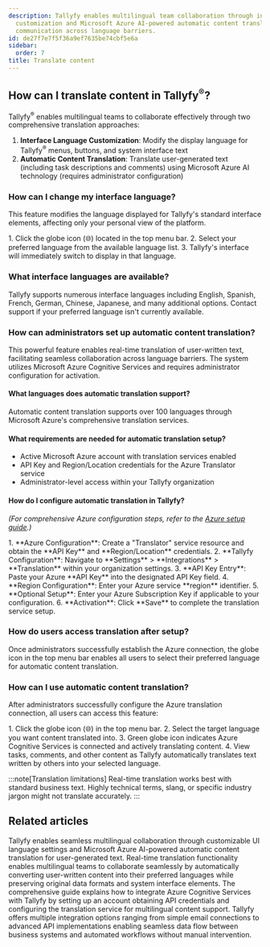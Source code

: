 ```yaml
---
description: Tallyfy enables multilingual team collaboration through interface language
  customization and Microsoft Azure AI-powered automatic content translation for real-time
  communication across language barriers.
id: de27f7e7f5f36a9ef7635be74cbf5e6a
sidebar:
  order: 7
title: Translate content
---
```



## How can I translate content in Tallyfy<sup>®</sup>?

Tallyfy<sup>®</sup> enables multilingual teams to collaborate effectively through two comprehensive translation approaches:

1.  **Interface Language Customization**: Modify the display language for Tallyfy<sup>®</sup> menus, buttons, and system interface text
2.  **Automatic Content Translation**: Translate user-generated text (including task descriptions and comments) using Microsoft Azure AI technology (requires administrator configuration)

### How can I change my interface language?

This feature modifies the language displayed for Tallyfy's standard interface elements, affecting only your personal view of the platform.

<Steps>
1. Click the globe icon (🌐) located in the top menu bar.
2. Select your preferred language from the available language list.
3. Tallyfy's interface will immediately switch to display in that language.
</Steps>

### What interface languages are available?

Tallyfy supports numerous interface languages including English, Spanish, French, German, Chinese, Japanese, and many additional options. Contact support if your preferred language isn't currently available.

### How can administrators set up automatic content translation?

This powerful feature enables real-time translation of user-written text, facilitating seamless collaboration across language barriers. The system utilizes Microsoft Azure Cognitive Services and requires administrator configuration for activation.

#### What languages does automatic translation support?
Automatic content translation supports over 100 languages through Microsoft Azure's comprehensive translation services.

#### What requirements are needed for automatic translation setup?

*   Active Microsoft Azure account with translation services enabled
*   API Key and Region/Location credentials for the Azure Translator service
*   Administrator-level access within your Tallyfy organization

#### How do I configure automatic translation in Tallyfy?
*(For comprehensive Azure configuration steps, refer to the [Azure setup guide](/products/pro/integrations/azure-translation/how-to-set-up-azure-cognitive-ai-integration/).)*

<Steps>
1.  **Azure Configuration**: Create a "Translator" service resource and obtain the **API Key** and **Region/Location** credentials.
2.  **Tallyfy Configuration**: Navigate to **Settings** > **Integrations** > **Translation** within your organization settings.
3.  **API Key Entry**: Paste your Azure **API Key** into the designated API Key field.
4.  **Region Configuration**: Enter your Azure service **region** identifier.
5.  **Optional Setup**: Enter your Azure Subscription Key if applicable to your configuration.
6.  **Activation**: Click **Save** to complete the translation service setup.
</Steps>

### How do users access translation after setup?

Once administrators successfully establish the Azure connection, the globe icon in the top menu bar enables all users to select their preferred language for automatic content translation.

### How can I use automatic content translation?

After administrators successfully configure the Azure translation connection, all users can access this feature:

<Steps>
1. Click the globe icon (🌐) in the top menu bar.
2. Select the target language you want content translated into.
3. Green globe icon indicates Azure Cognitive Services is connected and actively translating content.
4. View tasks, comments, and other content as Tallyfy automatically translates text written by others into your selected language.
</Steps>

:::note[Translation limitations]
Real-time translation works best with standard business text. Highly technical terms, slang, or specific industry jargon might not translate accurately.
:::


## Related articles
<CardGrid>
<LinkTitleCard header="<b>Integrations > Azure Translation Services</b>" href="/products/pro/integrations/azure-translation/" > Tallyfy enables seamless multilingual collaboration through customizable UI language settings and Microsoft Azure AI-powered automatic content translation for user-generated text. </LinkTitleCard>
<LinkTitleCard header="<b>Azure Translation > How to use content translation</b>" href="/products/pro/integrations/azure-translation/how-to-use-content-translation/" > Real-time translation functionality enables multilingual teams to collaborate seamlessly by automatically converting user-written content into their preferred languages while preserving original data formats and system interface elements. </LinkTitleCard>
<LinkTitleCard header="<b>Azure Translation > How to set up Azure Cognitive AI integration</b>" href="/products/pro/integrations/azure-translation/how-to-set-up-azure-cognitive-ai-integration/" > The comprehensive guide explains how to integrate Azure Cognitive Services with Tallyfy by setting up an account obtaining API credentials and configuring the translation service for multilingual content support. </LinkTitleCard>
<LinkTitleCard header="<b>Pro > Integrations</b>" href="/products/pro/integrations/" > Tallyfy offers multiple integration options ranging from simple email connections to advanced API implementations enabling seamless data flow between business systems and automated workflows without manual intervention. </LinkTitleCard>
</CardGrid>
